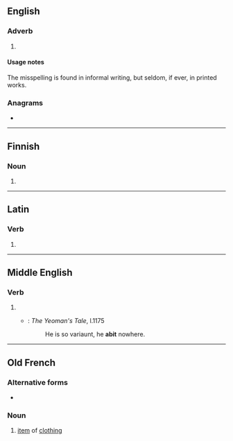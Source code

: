 {{also|a bit}}
==English==

===Adverb===
{{head|en|adverb}}

# {{misspelling of|a bit|lang=en}}

====Usage notes====
The misspelling is found in informal writing, but seldom, if ever, in printed works.

===Anagrams===
* {{l|en|bait}}

----

==Finnish==

===Noun===
{{head|fi|noun form}}

# {{plural of|abi|lang=fi}}

----

==Latin==

===Verb===
{{la-verb-form|abit}}

# {{inflection of|abeo||3|s|pres|actv|indc|lang=la}}

----

==Middle English==

===Verb===
{{head|enm|verb}}

# {{inflection of|abide||3|s|simple present|indc|lang=enm}}
#* {{RQ:Chaucer Canterbury}}: ''The Yeoman's Tale'', l.1175
#*: He is so variaunt, he '''abit''' nowhere.

----

==Old French==

===Alternative forms===
* {{l|fro|habit}}

===Noun===
{{fro-noun|m}}

# [[item]] of [[clothing]]